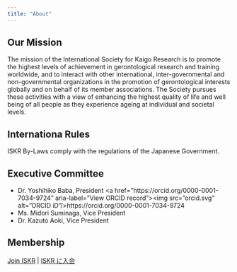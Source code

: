 ```yaml
---
title: "About"
---
```


## Our Mission

The mission of the International Society for Kaigo Research is to promote the highest levels of achievement in gerontological research and training worldwide, and to interact with other international, inter-governmental and non-governmental organizations in the promotion of gerontological interests globally and on behalf of its member associations. The Society pursues these activities with a view of enhancing the highest quality of life and well being of all people as they experience ageing at individual and societal levels.

## Internationa Rules

ISKR By-Laws comply with the regulations of the Japanese Government.

## Executive Committee

- Dr. Yoshihiko Baba, President <a href=”https://orcid.org/0000-0001-7034-9724” aria-label=”View ORCID record”><img src=”orcid.svg” alt=”ORCID iD”/>https://orcid.org/0000-0001-7034-9724</a>
- Ms. Midori Suminaga, Vice President
- Dr. Kazuto Aoki, Vice President

## Membership

[Join ISKR](https://gkb.jp/s/iskr/application) | [ISKR に入会](https://gkb.jp/s/iskr/application)